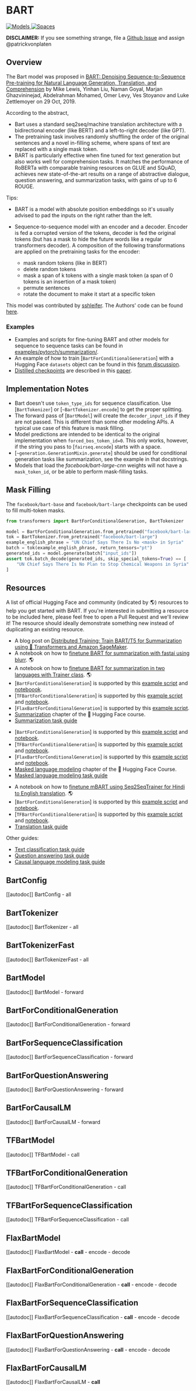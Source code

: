 <!--Copyright 2020 The HuggingFace Team. All rights reserved.

Licensed under the Apache License, Version 2.0 (the "License"); you may not use this file except in compliance with
the License. You may obtain a copy of the License at

http://www.apache.org/licenses/LICENSE-2.0

Unless required by applicable law or agreed to in writing, software distributed under the License is distributed on
an "AS IS" BASIS, WITHOUT WARRANTIES OR CONDITIONS OF ANY KIND, either express or implied. See the License for the
specific language governing permissions and limitations under the License.
-->

# BART

<div class="flex flex-wrap space-x-1">
<a href="https://huggingface.co/models?filter=bart">
<img alt="Models" src="https://img.shields.io/badge/All_model_pages-bart-blueviolet">
</a>
<a href="https://huggingface.co/spaces/docs-demos/bart-large-mnli">
<img alt="Spaces" src="https://img.shields.io/badge/%F0%9F%A4%97%20Hugging%20Face-Spaces-blue">
</a>
</div>

**DISCLAIMER:** If you see something strange, file a [Github Issue](https://github.com/huggingface/transformers/issues/new?assignees=&labels=&template=bug-report.md&title) and assign
@patrickvonplaten

## Overview

The Bart model was proposed in [BART: Denoising Sequence-to-Sequence Pre-training for Natural Language Generation,
Translation, and Comprehension](https://arxiv.org/abs/1910.13461) by Mike Lewis, Yinhan Liu, Naman Goyal, Marjan
Ghazvininejad, Abdelrahman Mohamed, Omer Levy, Ves Stoyanov and Luke Zettlemoyer on 29 Oct, 2019.

According to the abstract,

- Bart uses a standard seq2seq/machine translation architecture with a bidirectional encoder (like BERT) and a
  left-to-right decoder (like GPT).
- The pretraining task involves randomly shuffling the order of the original sentences and a novel in-filling scheme,
  where spans of text are replaced with a single mask token.
- BART is particularly effective when fine tuned for text generation but also works well for comprehension tasks. It
  matches the performance of RoBERTa with comparable training resources on GLUE and SQuAD, achieves new
  state-of-the-art results on a range of abstractive dialogue, question answering, and summarization tasks, with gains
  of up to 6 ROUGE.

Tips:

- BART is a model with absolute position embeddings so it's usually advised to pad the inputs on the right rather than
  the left.
- Sequence-to-sequence model with an encoder and a decoder. Encoder is fed a corrupted version of the tokens, decoder is fed the original tokens (but has a mask to hide the future words like a regular transformers decoder). A composition of the following transformations are applied on the pretraining tasks for the encoder:

  * mask random tokens (like in BERT)
  * delete random tokens
  * mask a span of k tokens with a single mask token (a span of 0 tokens is an insertion of a mask token)
  * permute sentences
  * rotate the document to make it start at a specific token

This model was contributed by [sshleifer](https://huggingface.co/sshleifer). The Authors' code can be found [here](https://github.com/pytorch/fairseq/tree/master/examples/bart).


### Examples

- Examples and scripts for fine-tuning BART and other models for sequence to sequence tasks can be found in
  [examples/pytorch/summarization/](https://github.com/huggingface/transformers/tree/main/examples/pytorch/summarization/README.md).
- An example of how to train [`BartForConditionalGeneration`] with a Hugging Face `datasets`
  object can be found in this [forum discussion](https://discuss.huggingface.co/t/train-bart-for-conditional-generation-e-g-summarization/1904).
- [Distilled checkpoints](https://huggingface.co/models?search=distilbart) are described in this [paper](https://arxiv.org/abs/2010.13002).


## Implementation Notes

- Bart doesn't use `token_type_ids` for sequence classification. Use [`BartTokenizer`] or
  [`~BartTokenizer.encode`] to get the proper splitting.
- The forward pass of [`BartModel`] will create the `decoder_input_ids` if they are not passed.
  This is different than some other modeling APIs. A typical use case of this feature is mask filling.
- Model predictions are intended to be identical to the original implementation when
  `forced_bos_token_id=0`. This only works, however, if the string you pass to
  [`fairseq.encode`] starts with a space.
- [`~generation.GenerationMixin.generate`] should be used for conditional generation tasks like
  summarization, see the example in that docstrings.
- Models that load the *facebook/bart-large-cnn* weights will not have a `mask_token_id`, or be able to perform
  mask-filling tasks.

## Mask Filling

The `facebook/bart-base` and `facebook/bart-large` checkpoints can be used to fill multi-token masks.

```python
from transformers import BartForConditionalGeneration, BartTokenizer

model = BartForConditionalGeneration.from_pretrained("facebook/bart-large", forced_bos_token_id=0)
tok = BartTokenizer.from_pretrained("facebook/bart-large")
example_english_phrase = "UN Chief Says There Is No <mask> in Syria"
batch = tok(example_english_phrase, return_tensors="pt")
generated_ids = model.generate(batch["input_ids"])
assert tok.batch_decode(generated_ids, skip_special_tokens=True) == [
    "UN Chief Says There Is No Plan to Stop Chemical Weapons in Syria"
]
```

## Resources

A list of official Hugging Face and community (indicated by 🌎) resources to help you get started with BART. If you're interested in submitting a resource to be included here, please feel free to open a Pull Request and we'll review it! The resource should ideally demonstrate something new instead of duplicating an existing resource.

<PipelineTag pipeline="summarization"/>

- A blog post on [Distributed Training: Train BART/T5 for Summarization using 🤗 Transformers and Amazon SageMaker](https://huggingface.co/blog/sagemaker-distributed-training-seq2seq).
- A notebook on how to [finetune BART for summarization with fastai using blurr](https://colab.research.google.com/github/ohmeow/ohmeow_website/blob/master/_notebooks/2020-05-23-text-generation-with-blurr.ipynb). 🌎
- A notebook on how to [finetune BART for summarization in two languages with Trainer class](https://colab.research.google.com/github/elsanns/xai-nlp-notebooks/blob/master/fine_tune_bart_summarization_two_langs.ipynb). 🌎
- [`BartForConditionalGeneration`] is supported by this [example script](https://github.com/huggingface/transformers/tree/main/examples/pytorch/summarization) and [noteboook](https://colab.research.google.com/github/huggingface/notebooks/blob/main/examples/summarization.ipynb).
- [`TFBartForConditionalGeneration`] is supported by this [example script](https://github.com/huggingface/transformers/tree/main/examples/tensorflow/summarization) and [notebook](https://colab.research.google.com/github/huggingface/notebooks/blob/main/examples/summarization-tf.ipynb).
- [`FlaxBartForConditionalGeneration`] is supported by this [example script](https://github.com/huggingface/transformers/tree/main/examples/flax/summarization).
- [Summarization](https://huggingface.co/course/chapter7/5?fw=pt#summarization) chapter of the 🤗 Hugging Face course.
- [Summarization task guide](./tasks/summarization)

<PipelineTag pipeline="fill-mask"/>

- [`BartForConditionalGeneration`] is supported by this [example script](https://github.com/huggingface/transformers/tree/main/examples/pytorch/language-modeling#robertabertdistilbert-and-masked-language-modeling) and [notebook](https://colab.research.google.com/github/huggingface/notebooks/blob/main/examples/language_modeling.ipynb).
- [`TFBartForConditionalGeneration`] is supported by this [example script](https://github.com/huggingface/transformers/tree/main/examples/tensorflow/language-modeling#run_mlmpy) and [notebook](https://colab.research.google.com/github/huggingface/notebooks/blob/main/examples/language_modeling-tf.ipynb).
- [`FlaxBartForConditionalGeneration`] is supported by this [example script](https://github.com/huggingface/transformers/tree/main/examples/flax/language-modeling#masked-language-modeling) and [notebook](https://colab.research.google.com/github/huggingface/notebooks/blob/main/examples/masked_language_modeling_flax.ipynb).
- [Masked language modeling](https://huggingface.co/course/chapter7/3?fw=pt) chapter of the 🤗 Hugging Face Course.
- [Masked language modeling task guide](./tasks/masked_language_modeling)

<PipelineTag pipeline="translation"/>

- A notebook on how to [finetune mBART using Seq2SeqTrainer for Hindi to English translation](https://colab.research.google.com/github/vasudevgupta7/huggingface-tutorials/blob/main/translation_training.ipynb). 🌎
- [`BartForConditionalGeneration`] is supported by this [example script](https://github.com/huggingface/transformers/tree/main/examples/pytorch/translation) and [notebook](https://colab.research.google.com/github/huggingface/notebooks/blob/main/examples/translation.ipynb).
- [`TFBartForConditionalGeneration`] is supported by this [example script](https://github.com/huggingface/transformers/tree/main/examples/tensorflow/translation) and [notebook](https://colab.research.google.com/github/huggingface/notebooks/blob/main/examples/translation-tf.ipynb).
- [Translation task guide](./tasks/translation)

Other guides:
- [Text classification task guide](./tasks/sequence_classification)
- [Question answering task guide](./tasks/question_answering)
- [Causal language modeling task guide](./tasks/language_modeling)

## BartConfig

[[autodoc]] BartConfig
    - all

## BartTokenizer

[[autodoc]] BartTokenizer
    - all

## BartTokenizerFast

[[autodoc]] BartTokenizerFast
    - all

## BartModel

[[autodoc]] BartModel
    - forward

## BartForConditionalGeneration

[[autodoc]] BartForConditionalGeneration
    - forward

## BartForSequenceClassification

[[autodoc]] BartForSequenceClassification
    - forward

## BartForQuestionAnswering

[[autodoc]] BartForQuestionAnswering
    - forward

## BartForCausalLM

[[autodoc]] BartForCausalLM
    - forward

## TFBartModel

[[autodoc]] TFBartModel
    - call

## TFBartForConditionalGeneration

[[autodoc]] TFBartForConditionalGeneration
    - call

## TFBartForSequenceClassification

[[autodoc]] TFBartForSequenceClassification
    - call

## FlaxBartModel

[[autodoc]] FlaxBartModel
    - __call__
    - encode
    - decode

## FlaxBartForConditionalGeneration

[[autodoc]] FlaxBartForConditionalGeneration
    - __call__
    - encode
    - decode

## FlaxBartForSequenceClassification

[[autodoc]] FlaxBartForSequenceClassification
    - __call__
    - encode
    - decode

## FlaxBartForQuestionAnswering

[[autodoc]] FlaxBartForQuestionAnswering
    - __call__
    - encode
    - decode

## FlaxBartForCausalLM

[[autodoc]] FlaxBartForCausalLM
    - __call__
